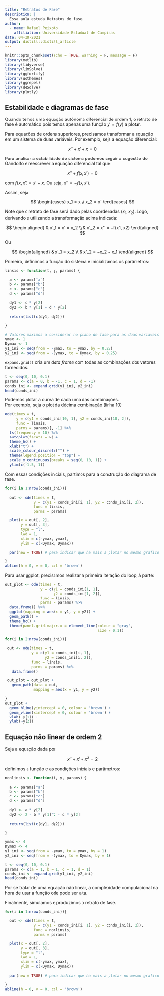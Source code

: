 ```yaml
---
title: "Retratos de Fase"
description: |
  Essa aula estuda Retratos de fase.
author:
  - name: Rafael Peixoto
    affiliation: Universidade Estadual de Campinas
date: 04-30-2021
output: distill::distill_article
---
```


```r
knitr::opts_chunk$set(echo = TRUE, warning = F, message = F)
library(matlib)
library(tidyverse)
library(limSolve)
library(ggfortify)
library(ggthemes)
library(ggrepel)
library(deSolve)
library(plotly)
```


## Estabilidade e diagramas de fase

Quando temos uma equação autônoma diferencial de ordem 1, o retrato de fase é automático pois temos apenas uma função $y' = f(y)$ a plotar.

Para equações de ordens superiores, precisamos transformar a equação em um sistema de duas variáveis. Por exemplo, seja a equação diferencial:

$$
x'' + x' + x = 0
$$

Para analisar a estabilidade do sistema podemos seguir a sugestão do Gandolfo e reescrever a equação diferencial tal que

$$
x'' + f(x, x') = 0
$$

com $f(x, x') = x' + x$. Ou seja, $x'' = −f(x, x')$.

Assim, seja

$$
\begin{cases}
x_1 = x \\
x_2 = x'
\end{cases}
$$

Note que o retrato de fase será dado pelas coordenadas $(x_1, x_2)$. Logo, derivando e utilizando a transformação acima indicada:

$$
\begin{aligned}
& x'_1 = x' = x_2 \\
& x'_2 = x'' = −f(x1, x2)
\end{aligned}
$$

Ou

$$
\begin{aligned}
& x'_1 = x_2 \\ 
& x'_2 = −x_2 − x_1
\end{aligned}
$$

Primeiro, definimos a função do sistema e inicializamos os parâmetros:

```r
linsis <- function(t, y, params) {
  
  a <- params["a"]
  b <- params["b"]
  c <- params["c"]
  d <- params["d"]
  
  dy1 <- c * y[2]
  dy2 <- b * y[1] + d * y[2]
  
  return(list(c(dy1, dy2)))
  
}
```

```r
# Valores maximos a considerar no plano de fase para as duas variaveis x1=x(t) e x2=dx/dt
ymax <- 1
Dymax <- 1
y1_ini <- seq(from = -ymax, to = ymax, by = 0.25)
y2_ini <- seq(from = -Dymax, to = Dymax, by = 0.25)
```

`expand.grid()` cria um *data frame* com todas as combinações dos vetores fornecidos.

```r
t <- seq(0, 10, 0.1)
params <- c(a = 0, b = -1, c = 1, d = -1)
conds_ini <- expand.grid(y1_ini, y2_ini)
head(conds_ini)
```

Podemos plotar a curva de cada uma das combinações.  
Por exemplo, seja o plot da décima combinação (linha 10)

```r
ode(times = t, 
     y = c(y1 = conds_ini[10, 1], y2 = conds_ini[10, 2]),
     func = linsis,
     parms = params)[, -1] %>%
  ts(frequency = 10) %>%
  autoplot(facets = F) +
  theme_hc() +
  xlab("t") +
  scale_colour_discrete("") +
  theme(legend.position = "top") +
  scale_x_continuous(breaks = seq(0, 10, 1)) +
  ylim(c(-1.5, 1))
```

Com essas condições iniciais, partimos para a construção do diagrama de fase.

```r
for(i in 1:nrow(conds_ini)){
  
  out <- ode(times = t,
             y = c(y1 = conds_ini[i, 1], y2 = conds_ini[i, 2]),
             func = linsis,
             parms = params)  

  plot(x = out[, 2], 
       y = out[, 3], 
       type = "l", 
       lwd = 1, 
       xlim = c(-ymax, ymax), 
       ylim = c(-Dymax, Dymax))
  
  par(new = TRUE) # para indicar que ha mais a plotar no mesmo grafico

}
abline(h = 0, v = 0, col = 'brown')
```

Para usar ggplot, precisamos realizar a primeira iteração do loop, à parte:

```r
out_plot <- ode(times = t,
                y = c(y1 = conds_ini[1, 1], 
                      y2 = conds_ini[1, 2]),
                func = linsis,
                parms = params) %>%
  data.frame() %>%
  ggplot(mapping = aes(x = y1, y = y2)) +
  geom_path() +
  theme_hc() +
  theme(panel.grid.major.x = element_line(colour = "gray", 
                                          size = 0.1))

for(i in 2:nrow(conds_ini)){
  
 out <- ode(times = t,
            y = c(y1 = conds_ini[i, 1], 
                  y2 = conds_ini[i, 2]),
            func = linsis,
            parms = params) %>%
   data.frame()
 
 out_plot = out_plot + 
   geom_path(data = out, 
             mapping = aes(x = y1, y = y2))

}
out_plot + 
  geom_hline(yintercept = 0, colour = 'brown') + 
  geom_vline(xintercept = 0, colour = 'brown') +
  xlab(~y[1]) +
  ylab(~y[2])
```


## Equação não linear de ordem 2

Seja a equação dada por

$$
x'' + x' + x^2 = 2
$$

definimos a função e as condições iniciais e parâmetros:

```r
nonlinsis <- function(t, y, params) {
  
  a <- params["a"]
  b <- params["b"]
  c <- params["c"]
  d <- params["d"]
  
  dy1 <- a * y[2]
  dy2 <- 2 - b * y[1]^2 - c * y[2]
  
  return(list(c(dy1, dy2)))
  
}
```

```r
ymax <- 4
Dymax <- 4
y1_ini <- seq(from = -ymax, to = ymax, by = 1)
y2_ini <- seq(from = -Dymax, to = Dymax, by = 1)

t <- seq(0, 10, 0.1)
params <- c(a = 1, b = 1, c = 1, d = 1)
conds_ini <- expand.grid(y1_ini, y2_ini)
head(conds_ini)
```

Por se tratar de uma equação não linear, a complexidade computacional na hora de usar a função ode pode ser alta.

Finalmente, simulamos e produzimos o retrato de fase.

```r
for(i in 1:nrow(conds_ini)){
  
  out <- ode(times = t,
             y = c(y1 = conds_ini[i, 1], y2 = conds_ini[i, 2]),
             func = nonlinsis,
             parms = params)  

  plot(x = out[, 2], 
       y = out[, 3], 
       type = "l", 
       lwd = 1, 
       xlim = c(-ymax, ymax), 
       ylim = c(-Dymax, Dymax))
  
  par(new = TRUE) # para indicar que ha mais a plotar no mesmo grafico

}
abline(h = 0, v = 0, col = 'brown')
```














